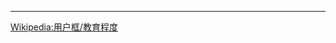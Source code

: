 {{Userbox
  |border-c = #0000ff
  |border-s = 1
  |id-c     = #ffffff
  |id-s     = 15
  |id-fc    = #000fff
  |info-c   = #0022ff
  |info-s   = 10
  |info-fc  = #ffffff
  |id       = 台州中學
  |info     = 這個用戶是<span style="color:#dfefff;">'''[[浙江省台州中學]]'''</span>的學生、校友或教職人員。
  |usercategory = 浙江省台州中学维基人
}}
<noinclude>
<div style="clear:both">
----
[[Wikipedia:用户框/教育程度]]</div>
{{UF-hcard-part}}
[[Category:中国大陆学校用户框模板|{{PAGENAME}}]]
</noinclude>